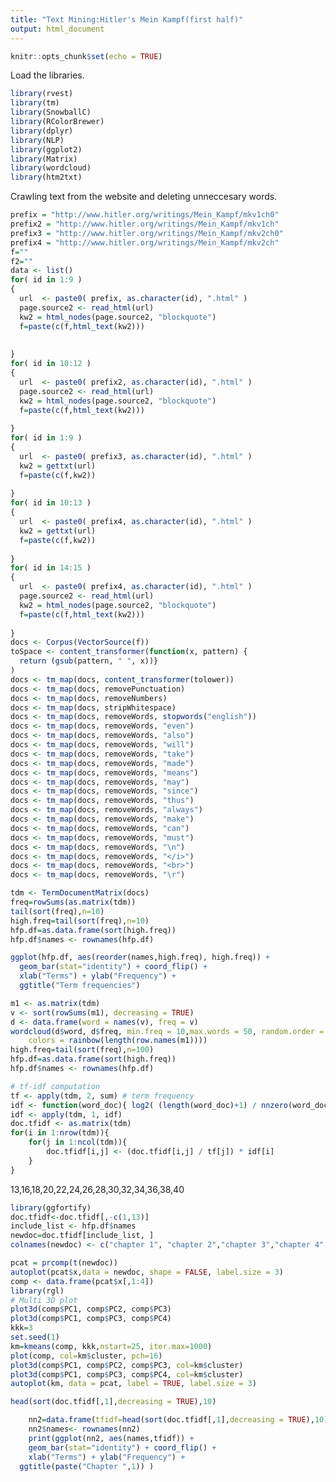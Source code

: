 ```yaml
---
title: "Text Mining:Hitler's Mein Kampf(first half)"
output: html_document
---
```


```r
knitr::opts_chunk$set(echo = TRUE)
```

Load the libraries.

```r
library(rvest)
library(tm)
library(SnowballC)
library(RColorBrewer)
library(dplyr)
library(NLP)
library(ggplot2)
library(Matrix)
library(wordcloud)
library(htm2txt)
```

Crawling text from the website and deleting unneccesary words.

```r
prefix = "http://www.hitler.org/writings/Mein_Kampf/mkv1ch0"
prefix2 = "http://www.hitler.org/writings/Mein_Kampf/mkv1ch"
prefix3 = "http://www.hitler.org/writings/Mein_Kampf/mkv2ch0"
prefix4 = "http://www.hitler.org/writings/Mein_Kampf/mkv2ch"
f=""
f2=""
data <- list()
for( id in 1:9 )
{
  url  <- paste0( prefix, as.character(id), ".html" )
  page.source2 <- read_html(url)
  kw2 = html_nodes(page.source2, "blockquote")
  f=paste(c(f,html_text(kw2)))
  
  
}
for( id in 10:12 )
{
  url  <- paste0( prefix2, as.character(id), ".html" )
  page.source2 <- read_html(url)
  kw2 = html_nodes(page.source2, "blockquote")
  f=paste(c(f,html_text(kw2)))
  
}
for( id in 1:9 )
{
  url  <- paste0( prefix3, as.character(id), ".html" )
  kw2 = gettxt(url)
  f=paste(c(f,kw2))
  
}
for( id in 10:13 )
{
  url  <- paste0( prefix4, as.character(id), ".html" )
  kw2 = gettxt(url)
  f=paste(c(f,kw2))
  
}
for( id in 14:15 )
{
  url  <- paste0( prefix4, as.character(id), ".html" )
  page.source2 <- read_html(url)
  kw2 = html_nodes(page.source2, "blockquote")
  f=paste(c(f,html_text(kw2)))
  
}
docs <- Corpus(VectorSource(f))
toSpace <- content_transformer(function(x, pattern) {
  return (gsub(pattern, " ", x))}
)
docs <- tm_map(docs, content_transformer(tolower))
docs <- tm_map(docs, removePunctuation)
docs <- tm_map(docs, removeNumbers)
docs <- tm_map(docs, stripWhitespace)
docs <- tm_map(docs, removeWords, stopwords("english"))
docs <- tm_map(docs, removeWords, "even")
docs <- tm_map(docs, removeWords, "also")
docs <- tm_map(docs, removeWords, "will")
docs <- tm_map(docs, removeWords, "take")
docs <- tm_map(docs, removeWords, "made")
docs <- tm_map(docs, removeWords, "means")
docs <- tm_map(docs, removeWords, "may")
docs <- tm_map(docs, removeWords, "since")
docs <- tm_map(docs, removeWords, "thus")
docs <- tm_map(docs, removeWords, "always")
docs <- tm_map(docs, removeWords, "make")
docs <- tm_map(docs, removeWords, "can")
docs <- tm_map(docs, removeWords, "must")
docs <- tm_map(docs, removeWords, "\n")
docs <- tm_map(docs, removeWords, "</i>")
docs <- tm_map(docs, removeWords, "<br>")
docs <- tm_map(docs, removeWords, "\r")
```

```r
tdm <- TermDocumentMatrix(docs)
freq=rowSums(as.matrix(tdm))
tail(sort(freq),n=10)
high.freq=tail(sort(freq),n=10)
hfp.df=as.data.frame(sort(high.freq))
hfp.df$names <- rownames(hfp.df) 
```

```r
ggplot(hfp.df, aes(reorder(names,high.freq), high.freq)) +
  geom_bar(stat="identity") + coord_flip() + 
  xlab("Terms") + ylab("Frequency") +
  ggtitle("Term frequencies")

```

```r
m1 <- as.matrix(tdm)
v <- sort(rowSums(m1), decreasing = TRUE)
d <- data.frame(word = names(v), freq = v)
wordcloud(d$word, d$freq, min.freq = 10,max.words = 50, random.order = F, ordered.colors = F, 
    colors = rainbow(length(row.names(m1))))
high.freq=tail(sort(freq),n=100)
hfp.df=as.data.frame(sort(high.freq))
hfp.df$names <- rownames(hfp.df) 
```

```r
# tf-idf computation
tf <- apply(tdm, 2, sum) # term frequency
idf <- function(word_doc){ log2( (length(word_doc)+1) / nnzero(word_doc) ) }
idf <- apply(tdm, 1, idf)
doc.tfidf <- as.matrix(tdm)
for(i in 1:nrow(tdm)){
    for(j in 1:ncol(tdm)){
        doc.tfidf[i,j] <- (doc.tfidf[i,j] / tf[j]) * idf[i]
    }
}
```
13,16,18,20,22,24,26,28,30,32,34,36,38,40
```r
library(ggfortify)
doc.tfidf<-doc.tfidf[,-c(1,13)] 
include_list <- hfp.df$names
newdoc=doc.tfidf[include_list, ]
colnames(newdoc) <- c("chapter 1", "chapter 2","chapter 3","chapter 4","chapter 5","chapter 6","chapter 7","chapter 8","chapter 9","chapter 10","chapter 11","chapter 12","chapter 13","chapter 14","chapter 15","chapter 16","chapter 17","chapter 18","chapter 19","chapter 20","chapter 21","chapter 22","chapter 23","chapter 24","chapter 25","chapter 26","chapter 27")
```

```r
pcat = prcomp(t(newdoc))
autoplot(pcat$x,data = newdoc, shape = FALSE, label.size = 3)
comp <- data.frame(pcat$x[,1:4])
library(rgl)
# Multi 3D plot
plot3d(comp$PC1, comp$PC2, comp$PC3)
plot3d(comp$PC1, comp$PC3, comp$PC4)
kkk=3
set.seed(1)
km=kmeans(comp, kkk,nstart=25, iter.max=1000)
plot(comp, col=km$cluster, pch=16)
plot3d(comp$PC1, comp$PC2, comp$PC3, col=km$cluster)
plot3d(comp$PC1, comp$PC3, comp$PC4, col=km$cluster)
autoplot(km, data = pcat, label = TRUE, label.size = 3)
```

```r
head(sort(doc.tfidf[,1],decreasing = TRUE),10)

    nn2=data.frame(tfidf=head(sort(doc.tfidf[,1],decreasing = TRUE),10))
    nn2$names<- rownames(nn2) 
    print(ggplot(nn2, aes(names,tfidf)) +
    geom_bar(stat="identity") + coord_flip() + 
    xlab("Terms") + ylab("Frequency") +
  ggtitle(paste("Chapter ",1)) )

  
  
```

